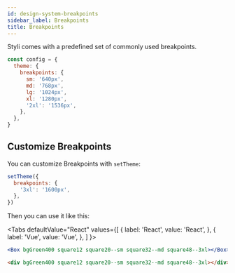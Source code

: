 ```yaml
---
id: design-system-breakpoints
sidebar_label: Breakpoints
title: Breakpoints
---
```



Styli comes with a predefined set of commonly used breakpoints.

```jsx
const config = {
  theme: {
    breakpoints: {
      sm: '640px',
      md: '768px',
      lg: '1024px',
      xl: '1280px',
      '2xl': '1536px',
    },
  },
}
```

## Customize Breakpoints

You can customize Breakpoints with `setTheme`:

```jsx
setTheme({
  breakpoints: {
    '3xl': '1600px',
  },
})
```

Then you can use it like this:

<Tabs
defaultValue="React"
values={[
{ label: 'React', value: 'React', },
{ label: 'Vue', value: 'Vue', },
]
}>
<TabItem value="React">

```jsx live
<Box bgGreen400 square12 square20--sm square32--md square48--3xl></Box>
```

</TabItem>
<TabItem value="Vue">

```html
<div bgGreen400 square12 square20--sm square32--md square48--3xl></div>
```

</TabItem>
</Tabs>
